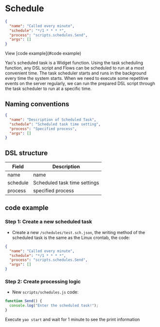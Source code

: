 # Schedule

<Detail title="View source code">

```json
{
  "name": "Called every minute",
  "schedule": "*/1 * * * *",
  "process": "scripts.schedules.Send",
  "args": []
}
```

</Detail>

View [code example](#code example)

Yao's scheduled task is a Widget function. Using the task scheduling function, any DSL script and Flows can be scheduled to run at a most convenient time. The task scheduler starts and runs in the background every time the system starts.
When we need to execute some repetitive events on the server regularly, we can run the prepared DSL script through the task scheduler to run at a specific time.

## Naming conventions

```json
{
  "name": "Description of Scheduled Task",
  "schedule": "Scheduled task time setting",
  "process": "Specified process",
  "args": []
}
```

## DSL structure

| Field    | Description                  |
| -------- | ---------------------------- |
| name     | name                         |
| schedule | Scheduled task time settings |
| process  | specified process            |

## code example

### Step 1: Create a new scheduled task

- Create a new `/schedules/test.sch.json`, the writing method of the scheduled task is the same as the Linux crontab, the code:

```json
{
  "name": "Called every minute",
  "schedule": "*/1 * * * *",
  "process": "scripts.schedules.Send",
  "args": []
}
```

### Step 2: Create processing logic

- New `scripts/schedules.js` code:

```javascript
function Send() {
  console.log("Enter the scheduled task!");
}
```

Execute `yao start` and wait for 1 minute to see the print information

<Div style={{ display: "flex", justifyContent: "space-between" }}>
  <Link type="prev" title="Task" link="Manual/Widgets/Task"></Link>
  <Link type="next" title="WebSocket" link="Manual/Widgets/WebSocket"></Link>
</Div>
